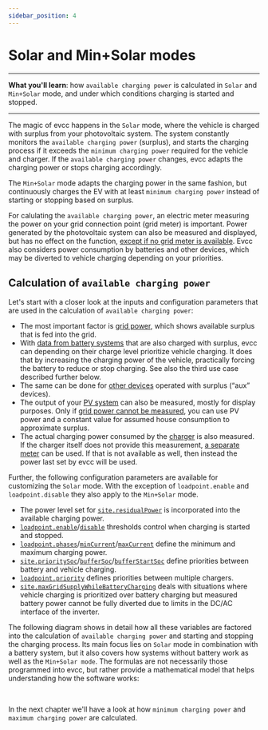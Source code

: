 ```yaml
---
sidebar_position: 4
---
```



# Solar and Min+Solar modes

---
**What you'll learn**: how `available charging power` is calculated in `Solar` and `Min+Solar` mode, and under which conditions charging is started and stopped.

---

The magic of evcc happens in the `Solar` mode, where the vehicle is charged with surplus from your photovoltaic system. The system constantly monitors the `available charging power` (surplus), and starts the charging process if it exceeds the `minimum charging power` required for the vehicle and charger. If the `available charging power` changes, evcc adapts the charging power or stops charging accordingly. 

The `Min+Solar` mode adapts the charging power in the same fashion, but continuously charges the EV with at least `minimum charging power` instead of starting or stopping based on surplus.

For calulating the `available charging power`, an electric meter measuring the power on your grid connection point (grid meter) is important. Power generated by the photovoltaic system can also be measured and displayed, but has no effect on the function, [except if no grid meter is available](./meters#i-have-a-solar-installation-but-i-dont-have-a-readable-grid-connection-meter---can-i-still-use-evcc). Evcc also considers power consumption by batteries and other devices, which may be diverted to vehicle charging depending on your priorities. 

## Calculation of `available charging power`

Let's start with a closer look at the inputs and configuration parameters that are used in the calculation of `available charging power`:

- The most important factor is [grid power](../reference/configuration/site/#metersgrid), which shows available surplus that is fed into the grid.
- With [data from battery systems](../reference/configuration/site/#metersbattery) that are also charged with surplus, evcc can depending on their charge level prioritize vehicle charging. It does that by increasing the charging power of the vehicle, practically forcing the battery to reduce or stop charging. See also the third use case described further below. 
- The same can be done for [other devices](../reference/configuration/site/#metersaux) operated with surplus (“aux” devices).
- The output of your [PV system](../reference/configuration/site/#meterspv) can also be measured, mostly for display purposes. Only if [grid power cannot be measured](./meters#i-have-a-solar-installation-but-i-dont-have-a-readable-grid-connection-meter---can-i-still-use-evcc), you can use PV power and a constant value for assumed house consumption to approximate surplus.
- The actual charging power consumed by the [charger](../devices/chargers) is also measured. If the charger itself does not provide this measurement, [a separate meter](../reference/configuration/loadpoints#meter) can be used. If that is not available as well, then instead the power last set by evcc will be used.

Further, the following configuration parameters are available for customizing the `Solar` mode. With the exception of `loadpoint.enable` and `loadpoint.disable` they also apply to the `Min+Solar` mode.

- The power level set for [`site.residualPower`](../reference/configuration/site/#residualpower) is incorporated into the available charging power.
- [`loadpoint.enable`](../reference/configuration/loadpoints#enable)/[`disable`](../reference/configuration/loadpoints#disable) thresholds control when charging is started and stopped.
- [`loadpoint.phases`](../reference/configuration/loadpoints#phases)/[`minCurrent`](../reference/configuration/loadpoints#mincurrent)/[`maxCurrent`](../reference/configuration/loadpoints#maxcurrent) define the minimum and maximum charging power.
- [`site.prioritySoc`](../reference/configuration/site/#prioritysoc)/[`bufferSoc`](../reference/configuration/site/#buffersoc)/[`bufferStartSoc`](../reference/configuration/site/#bufferstartsoc) define priorities between battery and vehicle charging.
- [`loadpoint.priority`](../reference/configuration/loadpoints/#priority) defines priorities between multiple chargers.
- [`site.maxGridSupplyWhileBatteryCharging`](../reference/configuration/site/#maxgridsupplywhilebatterycharging) deals with situations where vehicle charging is prioritized over battery charging but measured battery power cannot be fully diverted due to limits in the DC/AC interface of the inverter.

The following diagram shows in detail how all these variables are factored into the calculation of `available charging power` and starting and stopping the charging process. Its main focus lies on `Solar` mode in combination with a battery system, but it also covers how systems without battery work as well as the `Min+Solar mode`. The formulas are not necessarily those programmed into evcc, but rather provide a mathematical model that helps understanding how the software works: 

<Drawio content={diagrams} page={2} /><br/>

In the next chapter we'll have a look at how `minimum charging power` and `maximum charging power` are calculated.
